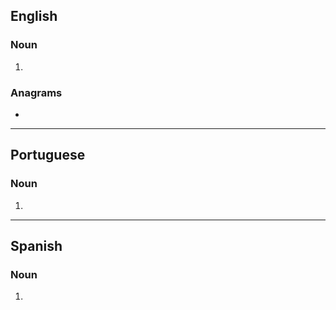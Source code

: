 {{also|Apps|apps.}}
==English==

===Noun===
{{head|en|noun plural form}}

# {{plural of|app|lang=en}}

===Anagrams===
* {{anagrams|en|PAPs|PSAP|Sapp|p'aps|paps}}

----

==Portuguese==

===Noun===
{{head|pt|noun plural form}}

# {{plural of|app|lang=pt}}

----

==Spanish==

===Noun===
{{head|es|noun form}}

# {{plural of|app|lang=es}}